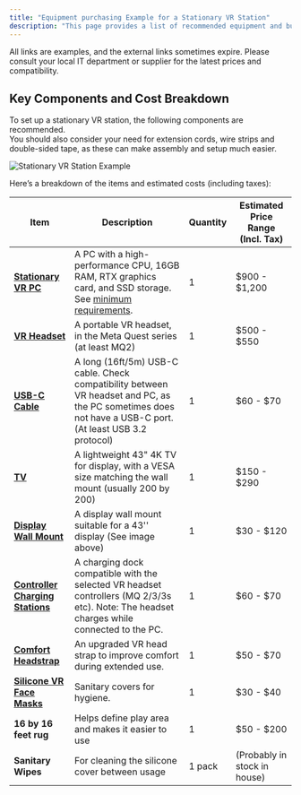 ```yaml
---
title: "Equipment purchasing Example for a Stationary VR Station"
description: "This page provides a list of recommended equipment and budget considerations."
---
```


<Info> 
All links are examples, and the external links sometimes expire. Please consult your local IT department or supplier for the latest prices and compatibility.
</Info>

## Key Components and Cost Breakdown

To set up a stationary VR station, the following components are recommended.  
You should also consider your need for extension cords, wire strips and double-sided tape, as these can make assembly and setup much easier.

![Stationary VR Station Example](/Assets/Stationary_Station.jpg)

Here’s a breakdown of the items and estimated costs (including taxes):

| Item | Description | Quantity | Estimated Price Range (Incl. Tax) |
|------|-------------|----------|------------------------------------|
| [**Stationary VR PC**](https://www.bestbuy.com/site/ibuypower-scale-gaming-desktop-pc-intel-core-i5-14400f-nvidia-geforce-rtx-4060-8gb-16gb-ddr5-ram-1tb-nvme-black/6576685.p?skuId=6576685) | A PC with a high-performance CPU, 16GB RAM, RTX graphics card, and SSD storage. See [minimum requirements](minimum-requirements-for-running-the-vr-x-ray-simulator.md). | 1 | $900 - $1,200 |
| [**VR Headset**](https://www.bestbuy.com/site/meta-quest-3-128gb-the-most-powerful-quest-ultimate-mixed-reality-experiences-get-batman-arkham-shadow-included-white/6549064.p?skuId=6549064) | A portable VR headset, in the Meta Quest series (at least MQ2) | 1 | $500 - $550 |
| [**USB-C Cable**](https://www.bestbuy.com/site/insignia-16-4-usb-c-virtual-reality-headset-cable-for-meta-quest-2-and-3-black/6441559.p?skuId=6441559) | A long (16ft/5m) USB-C cable. Check compatibility between VR headset and PC, as the PC sometimes does not have a USB-C port. (At least USB 3.2 protocol) | 1 | $60 - $70 |
| [**TV**](https://www.bestbuy.com/site/lg-43-class-ut70-series-led-4k-uhd-smart-webos-tv-2024/6593577.p?skuId=6593577) | A lightweight 43" 4K TV for display, with a VESA size matching the wall mount (usually 200 by 200) | 1 | $150 - $290 |
| [**Display Wall Mount**](https://www.bestbuy.com/site/best-buy-essentials-fixed-tv-wall-mount-for-most-37-90-tvs-black/6451090.p?skuId=6451090) | A display wall mount suitable for a 43'' display (See image above) | 1 | $30 - $120 |
| [**Controller Charging Stations**](https://www.bestbuy.com/site/meta-quest-compact-charging-dock-works-with-meta-quest-3-3s-extended-headset-charging-cable-wireless-charging/6596932.p?skuId=6596932) | A charging dock compatible with the selected VR headset controllers (MQ 2/3/3s etc). Note: The headset charges while connected to the PC. | 1 | $60 - $70 |
| [**Comfort Headstrap**](https://www.bestbuy.com/site/meta-quest-elite-strap-works-with-meta-quest-3-3s-premium-comfort-and-weight-distribution-gray/6555641.p?skuId=6555641) | An upgraded VR head strap to improve comfort during extended use. | 1 | $50 - $70 |
| [**Silicone VR Face Masks**](https://www.bestbuy.com/site/meta-quest-3-silicone-facial-interface-black/6555631.p?skuId=6555631) | Sanitary covers for hygiene. | 1 | $30 - $40 |
| **16 by 16 feet rug** | Helps define play area and makes it easier to use | 1 | $50 - $200 |
| **Sanitary Wipes** | For cleaning the silicone cover between usage | 1 pack | (Probably in stock in house) |
